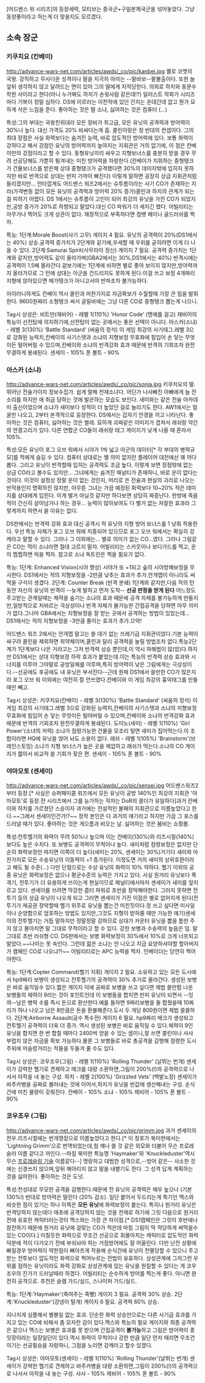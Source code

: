 [어드밴스 워 시리즈]의 등장세력, 모티브는 중국군+구일본제국군을 섞어놓았다.
그냥 동양풍이라고 하는게 더 맞을지도 모르겠다.


== 소속 장군 ==

=== 키쿠치요 (칸베이) ===
http://advance-wars-net.com/articles/awds/_co/pic/kanbei.jpg
옐로 코멧의 국왕. 강직하고 무사다운 성격이나 딸을 지극히 아끼는 --딸바보--팔불출이다. 또한 늘 앞뒤 생각하지 않고 달려드는 면이 있어 그의 딸에게 지적당한다. 의외로 하치와 동문수학한 사이라고 한다(아니 누가봐도 하치가 손윗사람 같은데!?) 일러스트 작화가 시리즈마다 기복이 정말 심하다. DS에 이르러는 이전작에 있던 간지는 온데간데 없고 뭔가 묘하게 삭은 느낌을 준다. 좋아하는 것은 딸 소냐, 싫어하는 것은 컴퓨터 (...)

특성:그의 부대는 국왕친위대라 모든 장비가 최고급, 모든 유닛의 공격력과 방어력이 30%나 높다. 대신 가격도 20% 비싸다는게 흠. 콜린이랑은 정 반대의 컨셉이다.
그의 최대 장점은 사실 화력보다는 숨겨진 능력, 바로 압도적인 방어력에 있다. 보통 화력이 강하다고 해서 강점인 유닛의 방어력까지 높아지는 지휘관은 거의 없기에, 이 점은 칸베이만의 강점이라고 할 수 있다. 동형유닛끼리 싸우고 지형보너스를 충분히 받을 경우 무려 선공당해도 가뿐히 튕겨내는 미친 방어력을 자랑한다.(칸베이가 지휘하는 중형탱크가 건물보너스를 받은채 상대 중형탱크가 공격했다면 30%의 데미지밖에 입히지 못하지만 바로 반격으로 상대는 반피 가까이 빠진다)
이렇게 말하면 굉장히 상급 지휘관처럼 들리겠지만...
안타깝게도 어드밴스 워즈2에서는 슈투름이라는 사기 CO가 존재하는 지라(가격변동 없이 모든 유닛의 공격력과 방어력 20% 증가)콜린과 하치의 관계가 되는걸 피하기 어렵다.
DS 1에서는 슈투름이 고인이 되어 최강의 유닛을 가진 CO가 되었지만,공방 증가가 20%로 하향되고 말았다.대신 CO 파워가 더 세지긴 했다. 어빌리티는 아무거나 찍어도 크게 상관이 없다. 재정적으로 부족하다면 컴뱃 페이나 골드러쉬를 찍자.

특능: 
1단계:Morale Boost(사기 고무) 게이지 4 필요.
유닛의 공격력이 20%(DS1에서는 40%) 상승.공격력 증가치가 2단계와 같기에,우세할 때 우위를 굳히려면 이게 더 나을 수 있다.
2단계:Samurai Spirit(사무라이 정신) 게이지 7 필요.
공격력 증가치는 1단계와 같지만,방어력도 같이 올라가며(GBA2에서는 30%,DS1에서는 40%) 반격시에는 공격력이 1.5배 올라간다.겉보기에는 1단계에 비하면 별로 좋아 보이지 않지만,방어력까지 올라가므로 그 턴에 상대는 아군을 건드리지도 못하게 된다.이걸 쓰고 보정 4개짜리 지형에 앉아있으면 메가탱크가 아니고서야 반파조차 불가능하다.

아이러니하게도 칸베이 역시 콜린과 마찬가지로 자금확보가 수월할때 가장 큰 힘을 발휘한다. 9600원짜리 소형탱크 써서 굴릴바에는 그냥 다른 CO로 중형탱크 뽑는게 나으니.

Tag시 상성은:
비트만(재비어) - 레벨 1(110%) 'Honor Code' (명예를 걸고)
재비어의 특능이 선전탑에 의지하기에,선전탑이 없는 곳에서는 좋은 선택이 아니다.
아스카(소냐) - 레벨 3(130%) 'Battle Standard' (싸움의 정석)
이 게임 최강의 사기태그.레벨 3으로 강화된 능력치,칸베이의 사기스탯과 소냐의 지형보정 무효화에 힘입어 손 닿는 무엇이든 털어버릴 수 있으며,칸베이와 소냐의 반격강화 효과 때문에 반격의 기회조차 완전무결하게 봉쇄된다.
센세이 - 105%
폰 볼트 - 90%

=== 아스카 (소냐) ===
http://advance-wars-net.com/articles/awds/_co/pic/sonja.jpg
키쿠치요의 딸. 뛰어난 전술가이자 정보수집가. 쉽게 말해 천재소녀다. 어딘가 나사빠진 아빠에게 늘 잔소리를 하지만 애 취급 당하는 것에 발끈하는 모습도 보인다. 새미와는 같은 전술 아카데미 출신이었으며 소냐가 새미보다 성적이 더 높았던 걸로 놀리기도 한다. AW1에서는 얼굴만 나오고, 2부터 본격적으로 등장한다. DS에서는 갑자기 안경을 끼고 나타난다. 좋아하는 것은 컴퓨터, 싫어하는 것은 벌레. 묘하게 괴짜같은 이미지가 겹쳐서 래쉬랑 약간의 연결고리가 있다. 다른 연합군 CO들이 래쉬랑 태그 게이지가 낮게 나올 때 혼자서 105%.

특성:모든 유닛이 포그 오브 워에서 시야가 1씩 넓고 아군의 데이터[* 각 부대의 병력규모]를 적에게 숨길 수 있다. 컴퓨터 상대로는 별 의미 없지만 플레이어 대전에선 꽤 까다롭다. 그리고 유닛이 반격할때 입히는 공격력도 조금 높다.
이렇게 보면 장점밖에 없는 상급 CO라고 볼수도 있지만... 그녀에게는 숨겨진 패널티가 존재하니, 바로 운이 없다는 것이다. 이것이 설정상 정말 운이 없는 것인지, 머리로 쓴 전술과 현실의 괴리로 나오는 반작용인지 명확하진 않지만, 아무튼 그녀는 가끔 예정된 화력보다 10~20% 적은 데미지를 상대에게 입힌다. 이게 별거 아닐것 같지만 하다보면 상당히 짜증난다. 한방에 죽을 적이 간신히 살아남거나 하는 경우...
능력이 많아보여도 다 별거 없는 자잘한 효과라 그렇게까지 하면서 쓸 이유는 없다.

DS판에서는 반격력 강화 효과 대신 공격시 적 유닛의 지형 방어 보너스를 1 낮춰 적용한다.
우선 특능 자체가 포그 오브 워에 치중되어 있으므로 포그 오브 워에서는 확실히 강캐라고 말할 수 있다. 그러나 그 이외에는... 별로 의미가 없는 CO...였다. 그러나 그림같은 CO는 적이 소냐라면 절대 고르지 말자. 어빌리티는 스카웃이나 보디가드를 찍고, 운이 찝찝하면 럭을 찍자. 참고로 소냐 독트린은 찍을 필요가 없다.

특능: 
1단계: Enhanced Vision(시야 향상)
시야가 또 +1되고 숲의 시야방해보정을 무시한다.
DS1에서는 적의 지형보정을 -2만큼 낮추는 효과가 추가.안개맵이 아니라도 써먹을 구석이 생겼다.
2단계: Counter Break (반격 분쇄)
1단계와 같지만,다음 적의 턴동안 자신의 유닛의 반격이 --늦게 발하고 먼저 도착-- '''선공 판정을 받게 된다''' 
어느정도 주고받는 관계일때는 체력을 숨기는 소냐의 효과 때문에 공격 자체를 불가능하게 만들지만,일방적으로 처바르는 극상성이나 반격 자체가 불가능한 간접공격을 당하면 아무 의미가 없다.그나마 GBA에서는 지형보정을 잘 받는 곳에서 공격하는 방법이 있었는데... 
DS1에서는 적의 지형보정을 -3만큼 줄이는 효과가 추가.으악!

어드밴스 워즈 2에서는 안개맵 말고는 쓸 데가 없는 쓰레기급 지휘관이었다.기본 능력이 싸구려 콜린을 제외하면 최약체이며,콜린과 달리 공격력을 늘릴 방법조차 없다.특능2단계가 1단계보다 나은 거라고는 그저 반격력 상승 뿐인데,이 역시 파해법이 많(았)다.하지만 DS1에서는 상대 지형보정 하락 효과가 붙었는데.이는 특능의 반격력 상승 효과와 시너지를 이루어 그야말로 공방일체를 이루며,특히 방어력이 낮은 그림에게는 극상성이다.--선공에도 후공에도 내 유닛은 부서진다--근데 원체 DS1에서 쓸만한 CO가 많은지라 포그 오브 워 이외에는 여전히 잘 안쓰였다.칸베이와 이 게임 최강의 흉악태그를 만들 때만 빼고.

Tag시 상성은:
키쿠치요(칸베이) - 레벨 3(130%) 'Battle Standard' (싸움의 정석)
이 게임 최강의 사기태그.레벨 3으로 강화된 능력치,칸베이의 사기스탯과 소냐의 지형보정 무효화에 힘입어 손 닿는 무엇이든 털어버릴 수 있으며,칸베이와 소냐의 반격강화 효과 때문에 반격의 기회조차 완전무결하게 봉쇄된다.
도미노(새미) - 레벨 1(110%) 'Girl Power'(소녀의 저력)
소냐가 점령가능한 건물을 모조리 털면 새미가 집어먹는다.이 조합이라면 HQ에 유닛을 얹어 놔도 소용이 없다.
래쉬 - 레벨 1(105%) 'Brainstorm'(브레인스토밍)
소냐가 지형 보너스가 높은 곳을 제압하고 래쉬가 먹는다.소냐의 CO 게이지가 짧아서 비교적 쓸 기회가 잦은 편.
센세이 - 105%
폰 볼트 - 90%


=== 야마모토 (센세이) ===
http://advance-wars-net.com/articles/awds/_co/pic/sensei.jpg
어드밴스워즈2부터 등장.[* 사실은 슈퍼패미콤 워즈에서 모든 유닛이 공방 140%인 최강의 지휘관 '야마모토'로 등장.전 시리즈에서 그를 능가하는 작자는 DoR의 콜더가 유일하다]과거 칸베이와 하치를 가르쳤던 스승이자 과거에는 전설적인 불패의 지휘관으로 이름높았다고 한다.~~그래서 센세이인건가!?~~ 정작 본인은 다 과거의 얘기라고 하지만 가끔 그 포스를 드러낼 때가 있다. 좋아하는 것은 게으름과 비오는 날. 싫어하는 것은 붐비는 쇼핑몰.

특성:전투헬기의 화력이 무려 50%나 높으며 이는 칸베이(130%)와 리즈시절(140%)보다도 높은 수치다. 또 보병도 공격력이 무척이나 높다. 새미처럼 점령보정은 없지만 단순히 화력보정만 따지면 이쪽이 더 높다(새미는 20%, 센세이는 30%)거기다 새미와 마찬가지로 모든 수송유닛의 이동력이 +1 증가된다. 이정도면 거의 새미의 상위호환이라고 해도 될 수준(...)
다만 단점으로는 수상 유닛의 화력이 10% 약하다. 헬기 이외의 공중 유닛은 화력보정은 없으나 평균수준의 능력은 가지고 있다. 사실 원거리 유닛보다 폭격기, 전투기가 더 유용하게 쓰이는게 현실이므로 패널티에서마저 센세이가 새미를 앞지르고 있다. 
센세이를 쓰려면 막강한 콥터 파워로 초반을 장악해야한다. 그러지 못하면 전투기 등의 상급 유닛이 나오게 되고 그러면 센세이가 가진 이점은 별로 없어지게 된다(전투기가 제공권 장악할때 헬기 위주로 유닛을 뽑는건 미친짓이다.정 쓰고 싶다면 미사일이나 순양함으로 엄호하는 방법도 있지만,그것도 지형이 받혀줄 때만 가능한 얘기)센세이의 전투헬기는 거듭 말하지만 정말정말 강하므로 상대가 카운터 유닛을 뽑을 틈만 주지 않고 몰아치면 말 그대로 무적이라고 할 수 있다. 강한 보병과 수송력의 높음은 덤. 말그대로 초반 러쉬형 CO.
DS판에서는 보병 화력보정이 30%에서 10%로 크게 너프되고 말았다.~~나이는 못 속인다. 그런데 젊은 소냐는 안 나오고 지금 요양하셔야할 할아버지가 캠페인 CO로 나오냐?!~~
어빌리티로는 APC 능력을 찍자. 인베이더는 당연히 찍어야한다.

특능:
1단계:Copter Command(헬기 지휘) 게이지 2 필요.
소유하고 있는 모든 도시에서 hp9짜리 보병이 생성되고 전투헬기의 공격력이 30% 추가로 올라간다. 생성된 보병은 바로 움직일수 있다.짧은 게이지 덕에 공짜로 보병을 쓰고 싶다면 제법 쓸만함.나온 보병들의 체력이 9라는 것이 포인트인데 이 보병들을 합치면 만피 유닛이 되면서 --잉여--남은 병력 수를 즉시 돈으로 환산한다.예를 들자면 9짜리보병을 둘 합쳤을때 10짜리가 하나 나오고 남은 8만큼은 돈을 환불해준다.도시 두 개당 800원이면 제법 쏠쏠하다.
2단계:Airborne Assault(공수 특수전) 게이지 6 필요.
hp9짜리 메크가 생성되고 전투헬기 공격력이 더욱 더 증가. 역시 생성된 보병은 바로 움직일 수 있다.체력이 9인 유닛을 합치면 한 번 합칠 때마다 2400씩 얻을 수 있는 셈이니,잘 쓰면 콜린이나 샤샤 부럽지 않은 자금을 확보 가능하다.물론 그 보병들로 바로 총공격을 감행해 점령한 도시 주위에 어슬렁거리는 적들을 두들겨 줄 수도 있다.


Tag시 상성은:
코우조우(그림) - 레벨 1(110%) 'Rolling Thunder' (날뛰는 번개)
센세이가 강력한 헬기로 견제하고 메크를 대량 소환하면,그림이 200%(!)의 공격력으로 나서서 아작을 내 놓는 구성.
하치 - 레벨 2(100%) 'Grizzled Vets' (백발노장)
센세이가 바주카병을 공짜로 불러내는 것에 이어서,하치가 유닛을 반값에 생산해내는 구성. 순식간에 미친 물량이 갖춰진다.
칸베이 - 105%
소냐 - 105%
제비어 - 105%
폰 볼트 - 90%

=== 코우조우 (그림) ===
http://advance-wars-net.com/articles/awds/_co/pic/grimm.jpg
과거 센세이의 전우.리즈시절에는 번개맹장으로 이름높았다고 한다.[* 이 칭호가 북미판에서는 'Lightning Grimm'으로 번역되었는데,힘 깨나 쓸 것 같은 외모와 더불어 무슨 프로레슬러 이름 같다고 까인다.--마침 북미판 특능명 'Haymaker'와 'Knuckleduster'역시 무슨 [[프로레슬링 기술]] 이름같다--]
명랑하고 대범한 성격으로,--방어 같은-- 사소한 것에는 신경쓰지 않으며,앞뒤 헤아리지 않고 말을 내뱉기도 한다. 그 성격 답게 계획하는 것을 싫어한다. 좋아하는 것은 도넛.

특성:천성대로 무모한 공격을 감행한다.때문에 전 유닛의 공격력은 매우 높으나 (기본 130%!) 반대로 방어력은 딸린다 (20% 감소). 일단 붙어서 두드리는게 특기인 맥스와 비슷한 점이 있기는 하나 이쪽은 '''모든 유닛'''에 화력보정이 붙는다. 특히나 원거리 유닛은 반격당하지 않는데다 애초에 공격당하지 않는 것을 전제로 하기에 그릿 다음으로 원거리전에 유효한 캐릭터라는것이 맥스와는 가장 큰 차이점.[* DS1캠페인은 그릿이 후반에나 참전하기 때문에 원거리 유닛에 걸맞는 CO가 적은데 마침 그림이 딱 적당하게 써먹을수 있는 CO이다.] 미칠듯한 화력으로 무조건 선공으로 휘몰아치는 캐릭터로 압도적인 화력덕분에 적이 다가오기 전에 부숴놔야 하는 거점방어에도 잘 어울린다. 다만 난전 상황에 빠질경우 방어력이 약한점이 뼈아프게 작용해 순식간에 유닛이 전멸당할 수 있으니 주고받는 전투보다 압도적인 화력으로 찍어누르는 전법이 유효하다. 상성관계에 그저그런 우위를 점하는 유닛이라도 화력 강화로 상성관계에 있는 유닛을 원킬할 수 있다는 게 코우조우의 진가가 드러날때라 하겠다. 어빌리티는 순수하게 방어를 찍는게 좋다. 아니면 완전히 공격으로. 추천은 슬램 가드/실드, 스나이퍼 가드/실드.

특능: 
1단계:'Haymaker'(죽여주는 죽빵) 게이지 3 필요.
공격력 30% 상승.
2단계:'Knuckleduster'(강냉이 털개) 게이지 6 필요.
공격력 60% 상승. 

지나치게 심플해서 별볼일 없는 효과. 단순한 화력 상승만으로는 다른 사기급 효과를 가지고 있는 CO에 비해서 좀 모자란 감이 있다.맥스와 특능의 필요 게이지와 최종 공격력은 같으나 맥스는 보병은 효과를 못 받으며 간접공격이 '''불가능'''하고 그림은 방어력이 종잇장이라는 일장일단이 있다.역시 화력이 무척이나 강한 만큼 일단 먼저 때리면 무조건 이기는 선공필승을 자랑하니, 그점을 노리면 강캐라고 할수 있겠다.

Tag시 상성은:
야마모토(센세이) - 레벨 1(110%) 'Rolling Thunder'(날뛰는 번개)
센세이가 강력한 헬기로 견제하고 바주카병을 대량 소환하면,그림이 200%(!)의 공격력으로 나서서 아작을 내 놓는 구성.
샤샤 - 105%
제비어 - 105%
폰 볼트 - 90%
